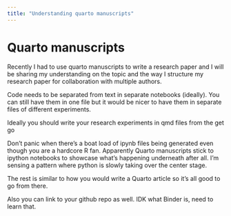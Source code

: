 ```yaml
---
title: "Understanding quarto manuscripts"
---
```


# Quarto manuscripts

Recently I had to use quarto manuscripts to write a research paper and I will be sharing my understanding on the topic and the way I structure my research paper for collaboration with multiple authors.

Code needs to be separated from text in separate notebooks (ideally). You can still have them in one file but it would be nicer to have them in separate files of different experiments. 

Ideally you should write your research experiments in qmd files from the get go

Don't panic when there's a boat load of ipynb files being generated even though you are a hardcore R fan. Apparently Quarto manuscripts stick to ipython notebooks to showcase what's happening underneath after all. I'm sensing a pattern where python is slowly taking over the center stage.

The rest is similar to how you would write a Quarto article so it's all good to go from there.

Also you can link to your github repo as well. IDK what Binder is, need to learn that.
